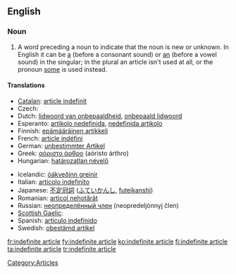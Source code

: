 ==English==

{{wikipedia|Article (grammar)}}
===Noun===
{{en-noun|sg=[[indefinite]] [[article]]}}

# {{grammar}} A word preceding a noun to indicate that the noun is new or unknown. In English it can be [[a]] (before a consonant sound) or [[an]] (before a vowel sound) in the singular; in the plural an article isn't used at all, or the pronoun [[some]] is used instead.

====Translations====
{{trans-top|word preceding a noun to indicate that the noun is new or unknown}}
*[[Catalan]]: [[article indefinit]]
* Czech: {{t-|cs|neurčitý člen|m}}
*Dutch: [[lidwoord van onbepaaldheid]], [[onbepaald lidwoord]] {{n}}
*Esperanto: [[artikolo nedefinida]], [[nedefinida artikolo]]
*Finnish: [[epämääräinen artikkeli]]
*French: [[article indéfini]] {{m}}
*German: [[unbestimmter Artikel]] {{m}}
*Greek: [[αόριστο άρθρο]] (aóristo árthro) {{n}}
*Hungarian: [[határozatlan névelő]]
{{trans-mid}}
*Icelandic: [[óákveðinn greinir]] {{m}}
*Italian: [[articolo indefinito]] {{m}}
*Japanese: [[不定冠詞]] ([[ふていかんし]], [[futeikanshi]])
*Romanian: [[articol nehotărât]] {{n}}
*Russian: [[неопределённый член]] (neopredeljónnyj člen) {{m}}
* [[Scottish Gaelic]]: {{t-|gd|alt neo-chinnteach}}
*Spanish: [[artículo indefinido]] {{m}}
*Swedish: [[obestämd artikel]] {{c}}
{{trans-bottom}}

[[Category:Articles]]

[[fr:indefinite article]]
[[fy:indefinite article]]
[[ko:indefinite article]]
[[fi:indefinite article]]
[[ta:indefinite article]]
[[tr:indefinite article]]